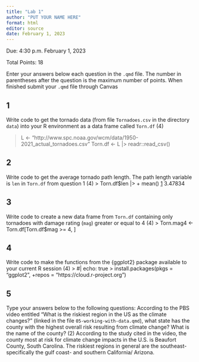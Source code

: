 ```yaml
---
title: "Lab 1"
author: "PUT YOUR NAME HERE"
format: html
editor: source
date: February 1, 2023
---
```


Due: 4:30 p.m. February 1, 2023

Total Points: 18

Enter your answers below each question in the `.qmd` file. The number in parentheses after the question is the maximum number of points. When finished submit your `.qmd` file through Canvas

## 1

Write code to get the tornado data (from file `Tornadoes.csv` in the directory `data`) into your R environment as a data frame called `Torn.df` (4)

> L <- "http://www.spc.noaa.gov/wcm/data/1950-2021_actual_tornadoes.csv"
Torn.df <- L |>
  readr::read_csv()
  
## 2

Write code to get the average tornado path length. The path length variable is `len` in `Torn.df` from question 1 (4)
> Torn.df$len |>
+ mean()
[1] 3.47834

## 3

Write code to create a new data frame from `Torn.df` containing only tornadoes with damage rating (`mag`) greater or equal to 4 (4)
> Torn.mag4 <- Torn.df[Torn.df$mag >= 4, ]

## 4

Write code to make the functions from the {ggplot2} package available to your current R session (4)
> #| echo: true
> install.packages(pkgs = "ggplot2",
+repos = "https://cloud.r-project.org")

## 5

Type your answers below to the following questions: According to the PBS video entitled "What is the riskiest region in the US as the climate changes?" (linked in the file `05-working-with-data.qmd`), what state has the county with the highest overall risk resulting from climate change? What is the name of the county? (2)
According to the study cited in the video, the county most at risk for climate change impacts in the U.S. is Beaufort County, South Carolina. The riskiest regions in general are the southeast- specifically the gulf coast- and southern California/ Arizona.
